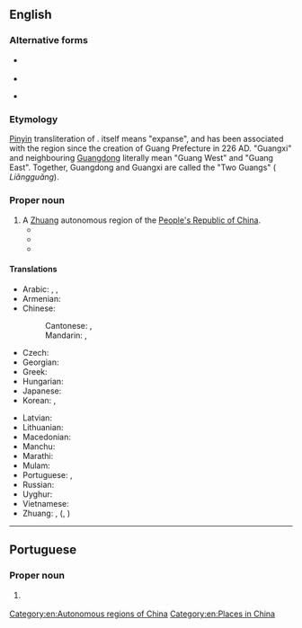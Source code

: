 {{also|Guǎngxī}}
==English==
{{wikipedia}}
{{commonscat}}

===Alternative forms===
* {{q|from [[Wade-Giles]]}} {{l|en|Kuang-hsi}}
* {{l|en|Kwangsi}}
* {{q|obsolete}} {{l|en|Quangsi}}

===Etymology===
[[pinyin|Pinyin]] transliteration of {{bor|en|cmn|-}} {{zh-l|廣西|tr=Guǎngxī}}. {{zh-l|廣|tr=guǎng}} itself means "expanse", and has been associated with the region since the creation of Guang Prefecture in 226 AD. "Guangxi" and neighbouring [[Guangdong]] literally mean "Guang West" and "Guang East". Together, Guangdong and Guangxi are called the "Two Guangs" ({{zh-l|兩廣}} ''Liǎngguǎng'').

===Proper noun===
{{en-proper noun}}

# A [[Zhuang]] autonomous region of the [[People's Republic of China]].
#* {{quote-book
|en
|year=1975
|last=Goldwasser
|first=Janet
|author2=Stuart Dowty
|chapter=National Minorities
|title=Huan-Ying: Worker's China
|url=https://archive.org/details/huanyingworkersc0000gold/
|location=[[New York]]
|publisher={{w|Monthly Review Press}}
|ISBN=0-85345-337-7
|LCCN=74-7790
|OCLC=471721488
|page=327
|pageurl=https://archive.org/details/huanyingworkersc0000gold/page/327/
|text=Cadres from minority groups have multiplied rapidly since Liberation. For example, in the early 1950s there were only about nine hundred cadres from minorities in the '''Guangxi'''-Zhuang Autonomous Region. In 1970 there were about seventy-eight thousand. More recent press reports indicate that this trend is continuing.}}
#* {{quote-book
|en
|year=1978
|last=McDonald, Jr.
|first=Angus W.
|chapter=Power
|title=The Urban Origins of Rural Revolution: Elites and the Masses in Hunan Province, China, 1911-1927
|url=https://archive.org/details/urbanoriginsofru0000mcdo/
|publisher={{w|University of California Press}}
|ISBN=0-520-03228-4
|LCCN=76-7764
|OCLC=964311009
|page=30
|pageurl=https://archive.org/details/urbanoriginsofru0000mcdo/page/30/
|text=In mid-1917, President Duan Qi-rui took steps to join China’s miniscule might in the Great War of Europe: by declaring war against Germany, he would become eligible for Japanese and other foreign loans and support which could be turned toward building up his army and threatening his competitors with forcible reunification. On the southern side, Lu Rong-ting, the '''Guangxi''' militarist, maneuvered to extend his power; Sun Yat-sen and his supporters in the navy had landed in Canton for yet another attempt at power; and in Fujian, Zhejiang, Sichuan, and elsewhere other warlords were on the outlook for the main chance. Reunification by mere coalition among these ambitious men was the dream of all, but, as all hoped to head the coalition and gain the lion’s share of its spoils, all such schemes were doomed.}}
#* {{seemoreCites|en}}

====Translations====
{{trans-top|province in China}}
* Arabic: {{t|ar|قْوَانْغْشِي|m|tr=qwanḡšī}}, {{t|ar|غْوَانْغْشِي|m|tr=ḡwanḡšī}}, {{t|ar|جْوَانْجْشِي|m|tr=gwangšī}}
* Armenian: {{t|hy|Գուանսի}}
* Chinese:
*: Cantonese: {{t|yue|廣西|sc=Hani}}, {{t|yue|广西|tr=gwong2 sai1|sc=Hani}}
*: Mandarin: {{t+|cmn|廣西|sc=Hani}}, {{t+|cmn|广西|tr=Guǎngxī|sc=Hani}}
* Czech: {{t|cs|Kuang-si}}
* Georgian: {{t|ka|გუანსი}}
* Greek: {{t|el|Κουανγκσί}}
* Hungarian: {{t|hu|Kuanghszi}}
* Japanese: {{t|ja|広西|tr=こうせい, Kōsei}}
* Korean: {{t|ko|^광시}}, {{t|ko|광서}}
{{trans-mid}}
* Latvian: {{t|lv|Guansji}}
* Lithuanian: {{t|lt|Guangsi}}
* Macedonian: {{t|mk|Гуа́нгсји}}
* Manchu: {{t|mnc|ᡤᡠᠸᠠᠩᠰᡳ}}
* Marathi: {{t|mr|कुआंग्शी}}
* Mulam: {{t-needed|mlm}}
* Portuguese: {{t|pt|Guangxi}}, {{t|pt|Quancim}}
* Russian: {{t|ru|Гуанси́}} {{qualifier|indeclinable}}
* Uyghur: {{t|ug|گۇاڭشى}}
* Vietnamese: {{t+|vi|Quảng Tây}}
* Zhuang: {{t|za|Gvangjsih}}, {{t|za|Guengjsae}} ({{t|za|廣西}}, {{t|za|广西}})
{{trans-bottom}}

[[Category:en:Autonomous regions of China]]
[[Category:en:Places in China]]

----

==Portuguese==

===Proper noun===
{{pt-proper noun}}

# {{place|pt|autonomous region|c/China|t1=Guangxi}}
#: {{syn|pt|Quancim}}
